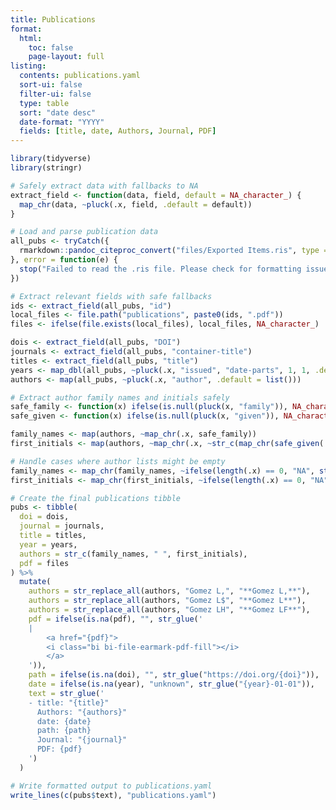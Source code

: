 ```yaml
---
title: Publications
format:
  html:
    toc: false
    page-layout: full
listing:
  contents: publications.yaml
  sort-ui: false
  filter-ui: false
  type: table
  sort: "date desc"
  date-format: "YYYY"
  fields: [title, date, Authors, Journal, PDF]
---
```


```r
library(tidyverse)
library(stringr)

# Safely extract data with fallbacks to NA
extract_field <- function(data, field, default = NA_character_) {
  map_chr(data, ~pluck(.x, field, .default = default))
}

# Load and parse publication data
all_pubs <- tryCatch({
  rmarkdown::pandoc_citeproc_convert("files/Exported Items.ris", type = "list")
}, error = function(e) {
  stop("Failed to read the .ris file. Please check for formatting issues.")
})

# Extract relevant fields with safe fallbacks
ids <- extract_field(all_pubs, "id")
local_files <- file.path("publications", paste0(ids, ".pdf"))
files <- ifelse(file.exists(local_files), local_files, NA_character_)

dois <- extract_field(all_pubs, "DOI")
journals <- extract_field(all_pubs, "container-title")
titles <- extract_field(all_pubs, "title")
years <- map_dbl(all_pubs, ~pluck(.x, "issued", "date-parts", 1, 1, .default = NA_real_))
authors <- map(all_pubs, ~pluck(.x, "author", .default = list()))

# Extract author family names and initials safely
safe_family <- function(x) ifelse(is.null(pluck(x, "family")), NA_character_, pluck(x, "family"))
safe_given <- function(x) ifelse(is.null(pluck(x, "given")), NA_character_, str_extract_all(pluck(x, "given"), "[A-Z]"))

family_names <- map(authors, ~map_chr(.x, safe_family))
first_initials <- map(authors, ~map_chr(.x, ~str_c(map_chr(safe_given(.x), str_c, collapse = ""), collapse = "")))

# Handle cases where author lists might be empty
family_names <- map_chr(family_names, ~ifelse(length(.x) == 0, "NA", str_c(.x, collapse = ", ")))
first_initials <- map_chr(first_initials, ~ifelse(length(.x) == 0, "NA", str_c(.x, collapse = ", ")))

# Create the final publications tibble
pubs <- tibble(
  doi = dois,
  journal = journals,
  title = titles,
  year = years,
  authors = str_c(family_names, " ", first_initials),
  pdf = files
) %>%
  mutate(
    authors = str_replace_all(authors, "Gomez L,", "**Gomez L,**"),
    authors = str_replace_all(authors, "Gomez L$", "**Gomez L**"),
    authors = str_replace_all(authors, "Gomez LH", "**Gomez LF**"),
    pdf = ifelse(is.na(pdf), "", str_glue('
    |
        <a href="{pdf}">
        <i class="bi bi-file-earmark-pdf-fill"></i>
        </a>
    ')),
    path = ifelse(is.na(doi), "", str_glue("https://doi.org/{doi}")),
    date = ifelse(is.na(year), "unknown", str_glue("{year}-01-01")),
    text = str_glue('
    - title: "{title}"
      Authors: "{authors}"
      date: {date}
      path: {path}
      Journal: "{journal}"
      PDF: {pdf}
    ')
  )

# Write formatted output to publications.yaml
write_lines(c(pubs$text), "publications.yaml")
```
